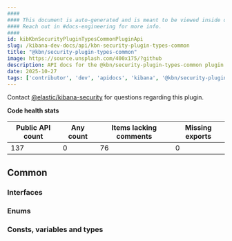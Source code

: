 ```yaml
---
####
#### This document is auto-generated and is meant to be viewed inside our experimental, new docs system.
#### Reach out in #docs-engineering for more info.
####
id: kibKbnSecurityPluginTypesCommonPluginApi
slug: /kibana-dev-docs/api/kbn-security-plugin-types-common
title: "@kbn/security-plugin-types-common"
image: https://source.unsplash.com/400x175/?github
description: API docs for the @kbn/security-plugin-types-common plugin
date: 2025-10-27
tags: ['contributor', 'dev', 'apidocs', 'kibana', '@kbn/security-plugin-types-common']
---
```




Contact [@elastic/kibana-security](https://github.com/orgs/elastic/teams/kibana-security) for questions regarding this plugin.

**Code health stats**

| Public API count  | Any count | Items lacking comments | Missing exports |
|-------------------|-----------|------------------------|-----------------|
| 137 | 0 | 76 | 0 |

## Common

### Interfaces
<DocDefinitionList data={kbnSecurityPluginTypesCommonObj.common.interfaces}/>

### Enums
<DocDefinitionList data={kbnSecurityPluginTypesCommonObj.common.enums}/>

### Consts, variables and types
<DocDefinitionList data={kbnSecurityPluginTypesCommonObj.common.misc}/>

